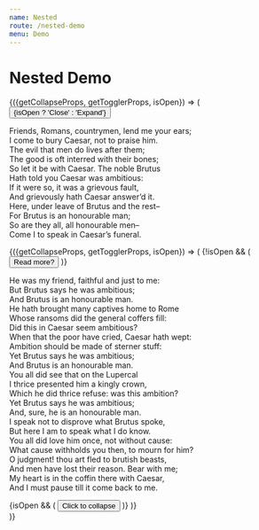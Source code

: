 ```yaml
---
name: Nested
route: /nested-demo
menu: Demo
---
```



# Nested Demo

<Collapse defaultOpen duration={800}>
  {({getCollapseProps, getTogglerProps, isOpen}) => (
    <React.Fragment>
      <button {...getTogglerProps({style: {marginBottom: '1em'}})}>
        {isOpen ? 'Close' : 'Expand'}
      </button>
      <section {...getCollapseProps()}>
        <CollapseDemo is="div">
          <p style={{margin: 0}}>
            Friends, Romans, countrymen, lend me your ears;
            <br />
            I come to bury Caesar, not to praise him.
            <br />
            The evil that men do lives after them;
            <br />
            The good is oft interred with their bones;
            <br />
            So let it be with Caesar. The noble Brutus
            <br />
            Hath told you Caesar was ambitious:
            <br />
            If it were so, it was a grievous fault,
            <br />
            And grievously hath Caesar answer’d it.
            <br />
            Here, under leave of Brutus and the rest–
            <br />
            For Brutus is an honourable man;
            <br />
            So are they all, all honourable men–
            <br />
            Come I to speak in Caesar’s funeral.
          </p>
          <Collapse easing="ease-in-out">
            {({getCollapseProps, getTogglerProps, isOpen}) => (
              <React.Fragment>
                {!isOpen && (
                  <button {...getTogglerProps({style: {display: 'block'}})}>
                    Read more?
                  </button>
                )}
                <p {...getCollapseProps({style: {margin: 0}})}>
                  He was my friend, faithful and just to me:
                  <br />
                  But Brutus says he was ambitious;
                  <br />
                  And Brutus is an honourable man.
                  <br />
                  He hath brought many captives home to Rome
                  <br />
                  Whose ransoms did the general coffers fill:
                  <br />
                  Did this in Caesar seem ambitious?
                  <br />
                  When that the poor have cried, Caesar hath wept:
                  <br />
                  Ambition should be made of sterner stuff:
                  <br />
                  Yet Brutus says he was ambitious;
                  <br />
                  And Brutus is an honourable man.
                  <br />
                  You all did see that on the Lupercal
                  <br />
                  I thrice presented him a kingly crown,
                  <br />
                  Which he did thrice refuse: was this ambition?
                  <br />
                  Yet Brutus says he was ambitious;
                  <br />
                  And, sure, he is an honourable man.
                  <br />
                  I speak not to disprove what Brutus spoke,
                  <br />
                  But here I am to speak what I do know.
                  <br />
                  You all did love him once, not without cause:
                  <br />
                  What cause withholds you then, to mourn for him?
                  <br />
                  O judgment! thou art fled to brutish beasts,
                  <br />
                  And men have lost their reason. Bear with me;
                  <br />
                  My heart is in the coffin there with Caesar,
                  <br />
                  And I must pause till it come back to me.
                </p>
                {isOpen && (
                  <button {...getTogglerProps({style: {display: 'block'}})}>
                    Click to collapse
                  </button>
                )}
              </React.Fragment>
            )}
          </Collapse>
        </CollapseDemo>
      </section>
    </React.Fragment>
  )}
</Collapse>
